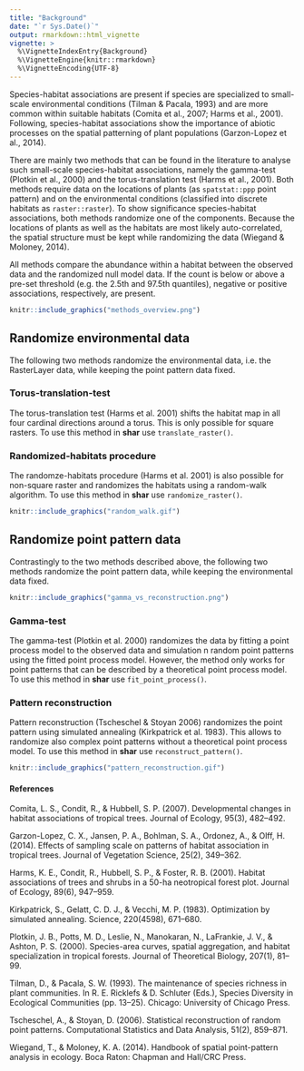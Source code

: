 ```yaml
---
title: "Background"
date: "`r Sys.Date()`"
output: rmarkdown::html_vignette
vignette: >
  %\VignetteIndexEntry{Background}
  %\VignetteEngine{knitr::rmarkdown}
  %\VignetteEncoding{UTF-8}
---
```


Species-habitat associations are present if species are specialized to small-scale environmental conditions (Tilman & Pacala, 1993) and are more common within suitable habitats (Comita et al., 2007; Harms et al., 2001). Following, species-habitat associations show the importance of abiotic processes on the spatial patterning of plant populations (Garzon-Lopez et al., 2014).

There are mainly two methods that can be found in the literature to analyse such small-scale species-habitat associations, namely the gamma-test (Plotkin et al., 2000) and the torus-translation test (Harms et al., 2001). Both methods require data on the locations of plants (as `spatstat::ppp` point pattern) and on the environmental conditions (classified into discrete habitats as `raster::raster`). To show significance species-habitat associations, both methods randomize one of the components. Because the locations of plants as well as the habitats are most likely auto-correlated, the spatial structure must be kept while randomizing the data (Wiegand & Moloney, 2014).

All methods compare the abundance within a habitat between the observed data and the randomized null model data. If the count is below or above a pre-set threshold (e.g. the 2.5th and 97.5th quantiles), negative or positive associations, respectively, are present.

```r
knitr::include_graphics("methods_overview.png")
```

## Randomize environmental data

The following two methods randomize the environmental data, i.e. the RasterLayer data, while keeping the point pattern data fixed.

### Torus-translation-test
The torus-translation test (Harms et al. 2001) shifts the habitat map in all four cardinal directions around a torus. This is only possible for square rasters. To use this method in **shar** use `translate_raster()`.

### Randomized-habitats procedure
The randomze-habitats procedure (Harms et al. 2001) is also possible for non-square raster and randomizes the habitats using a random-walk algorithm. To use this method in **shar** use `randomize_raster()`.

```r
knitr::include_graphics("random_walk.gif")
```

## Randomize point pattern data

Contrastingly to the two methods described above, the following two methods randomize the point pattern data, while keeping the environmental data fixed.

```r
knitr::include_graphics("gamma_vs_reconstruction.png")
```

### Gamma-test
The gamma-test (Plotkin et al. 2000) randomizes the data by fitting a point process model to the observed data and simulation n random point patterns using the fitted point process model. However, the method only works for point patterns that can be described by a theoretical point process model. To use this method in **shar** use `fit_point_process()`.

### Pattern reconstruction
Pattern reconstruction (Tscheschel & Stoyan 2006) randomizes the point pattern using simulated annealing (Kirkpatrick et al. 1983). This allows to randomize also complex point patterns without a theoretical point process model. To use this method in **shar** use `reconstruct_pattern()`.

```r
knitr::include_graphics("pattern_reconstruction.gif")
```

#### References 
Comita, L. S., Condit, R., & Hubbell, S. P. (2007). Developmental changes in habitat associations of tropical trees. Journal of Ecology, 95(3), 482–492.

Garzon-Lopez, C. X., Jansen, P. A., Bohlman, S. A., Ordonez, A., & Olff, H. (2014). Effects of sampling scale on patterns of habitat association in tropical trees. Journal of Vegetation Science, 25(2), 349–362.

Harms, K. E., Condit, R., Hubbell, S. P., & Foster, R. B. (2001). Habitat associations of trees and shrubs in a 50-ha neotropical forest plot. Journal of Ecology, 89(6), 947–959.

Kirkpatrick, S., Gelatt, C. D. J., & Vecchi, M. P. (1983). Optimization by simulated annealing. Science, 220(4598), 671–680.

Plotkin, J. B., Potts, M. D., Leslie, N., Manokaran, N., LaFrankie, J. V., & Ashton, P. S. (2000). Species-area curves, spatial aggregation, and habitat specialization in tropical forests. Journal of Theoretical Biology, 207(1), 81–99.

Tilman, D., & Pacala, S. W. (1993). The maintenance of species richness in plant communities. In R. E. Ricklefs & D. Schluter (Eds.), Species Diversity in Ecological Communities (pp. 13–25). Chicago: University of Chicago Press.

Tscheschel, A., & Stoyan, D. (2006). Statistical reconstruction of random point patterns. Computational Statistics and Data Analysis, 51(2), 859–871.

Wiegand, T., & Moloney, K. A. (2014). Handbook of spatial point-pattern analysis in ecology. Boca Raton: Chapman and Hall/CRC Press.

